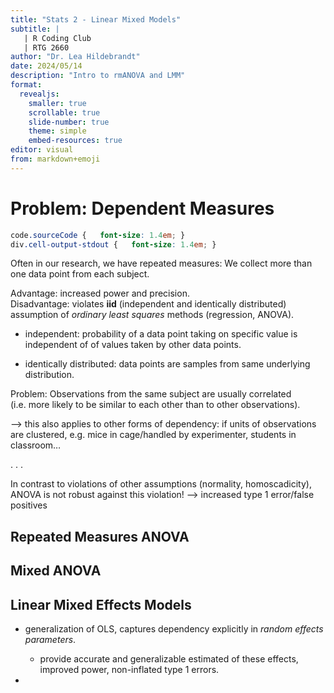 ```yaml
---
title: "Stats 2 - Linear Mixed Models"
subtitle: |
   | R Coding Club 
   | RTG 2660
author: "Dr. Lea Hildebrandt"
date: 2024/05/14
description: "Intro to rmANOVA and LMM"
format: 
  revealjs:
    smaller: true
    scrollable: true
    slide-number: true
    theme: simple
    embed-resources: true
editor: visual
from: markdown+emoji
---
```


# Problem: Dependent Measures

```css
code.sourceCode {   font-size: 1.4em; }   
div.cell-output-stdout {   font-size: 1.4em; }
```

Often in our research, we have repeated measures: We collect more than one data point from each subject.

Advantage: increased power and precision.\
Disadvantage: violates **iid** (independent and identically distributed) assumption of *ordinary least squares* methods (regression, ANOVA).

-   independent: probability of a data point taking on specific value is independent of of values taken by other data points.

-   identically distributed: data points are samples from same underlying distribution.

Problem: Observations from the same subject are usually correlated (i.e. more likely to be similar to each other than to other observations).

--\> this also applies to other forms of dependency: if units of observations are clustered, e.g. mice in cage/handled by experimenter, students in classroom...

. . .

In contrast to violations of other assumptions (normality, homoscadicity), ANOVA is not robust against this violation! –\> increased type 1 error/false positives

## Repeated Measures ANOVA

## Mixed ANOVA

## Linear Mixed Effects Models

-   generalization of OLS, captures dependency explicitly in *random effects parameters*.

    -   provide accurate and generalizable estimated of these effects, improved power, non-inflated type 1 errors.

-   
